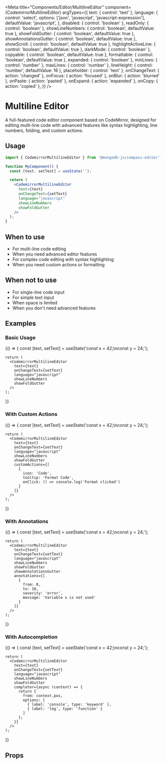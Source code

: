 
<Meta
  title="Components/Editor/MultilineEditor"
  component={CodemirrorMultilineEditor}
  argTypes={{
    text: { control: 'text' },
    language: {
      control: 'select',
      options: ['json', 'javascript', 'javascript-expression'],
      defaultValue: 'javascript',
    },
    disabled: { control: 'boolean' },
    readOnly: { control: 'boolean' },
    showLineNumbers: { control: 'boolean', defaultValue: true },
    showFoldGutter: { control: 'boolean', defaultValue: true },
    showAnnotationsGutter: { control: 'boolean', defaultValue: true },
    showScroll: { control: 'boolean', defaultValue: true },
    highlightActiveLine: { control: 'boolean', defaultValue: true },
    darkMode: { control: 'boolean' },
    copyable: { control: 'boolean', defaultValue: true },
    formattable: { control: 'boolean', defaultValue: true },
    expanded: { control: 'boolean' },
    minLines: { control: 'number' },
    maxLines: { control: 'number' },
    lineHeight: { control: 'number', defaultValue: 16 },
    placeholder: { control: 'text' },
    onChangeText: { action: 'changed' },
    onFocus: { action: 'focused' },
    onBlur: { action: 'blurred' },
    onPaste: { action: 'pasted' },
    onExpand: { action: 'expanded' },
    onCopy: { action: 'copied' },
  }}
/>

# Multiline Editor

A full-featured code editor component based on CodeMirror, designed for editing multi-line code with advanced features like syntax highlighting, line numbers, folding, and custom actions.

## Usage

```jsx
import { CodemirrorMultilineEditor } from '@mongodb-js/compass-editor';

function MyComponent() {
  const [text, setText] = useState('');

  return (
    <CodemirrorMultilineEditor
      text={text}
      onChangeText={setText}
      language="javascript"
      showLineNumbers
      showFoldGutter
    />
  );
}
```

## When to use

- For multi-line code editing
- When you need advanced editor features
- For complex code editing with syntax highlighting
- When you need custom actions or formatting

## When not to use

- For single-line code input
- For simple text input
- When space is limited
- When you don't need advanced features

## Examples

### Basic Usage

<Story name="Basic">
  {() => {
    const [text, setText] = useState('const x = 42;\nconst y = 24;');

    return (
      <CodemirrorMultilineEditor
        text={text}
        onChangeText={setText}
        language="javascript"
        showLineNumbers
        showFoldGutter
      />
    );

}}

</Story>

### With Custom Actions

<Story name="WithCustomActions">
  {() => {
    const [text, setText] = useState('const x = 42;\nconst y = 24;');

    return (
      <CodemirrorMultilineEditor
        text={text}
        onChangeText={setText}
        language="javascript"
        showLineNumbers
        showFoldGutter
        customActions={[
          {
            icon: 'Code',
            tooltip: 'Format Code',
            onClick: () => console.log('Format clicked')
          }
        ]}
      />
    );

}}

</Story>

### With Annotations

<Story name="WithAnnotations">
  {() => {
    const [text, setText] = useState('const x = 42;\nconst y = 24;');

    return (
      <CodemirrorMultilineEditor
        text={text}
        onChangeText={setText}
        language="javascript"
        showLineNumbers
        showFoldGutter
        showAnnotationsGutter
        annotations={[
          {
            from: 0,
            to: 10,
            severity: 'error',
            message: 'Variable x is not used'
          }
        ]}
      />
    );

}}

</Story>

### With Autocompletion

<Story name="WithAutocompletion">
  {() => {
    const [text, setText] = useState('const x = 42;\nconst y = 24;');

    return (
      <CodemirrorMultilineEditor
        text={text}
        onChangeText={setText}
        language="javascript"
        showLineNumbers
        showFoldGutter
        completer={async (context) => {
          return {
            from: context.pos,
            options: [
              { label: 'console', type: 'keyword' },
              { label: 'log', type: 'function' }
            ]
          };
        }}
      />
    );

}}

</Story>

## Props

<Controls />
